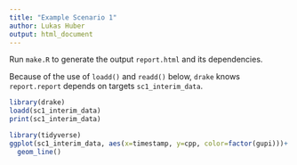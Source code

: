 ```yaml
---
title: "Example Scenario 1"
author: Lukas Huber
output: html_document
---
```



Run `make.R` to generate the output `report.html` and its dependencies. 

Because of the use of `loadd()` and `readd()` below, `drake` knows `report.report` depends on targets `sc1_interim_data`.

```r
library(drake)
loadd(sc1_interim_data)
print(sc1_interim_data)
```


```r
library(tidyverse)
ggplot(sc1_interim_data, aes(x=timestamp, y=cpp, color=factor(gupi)))+
  geom_line()
```

